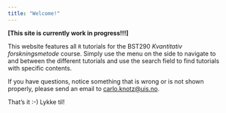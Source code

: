```yaml
---
title: "Welcome!"
---
```


**[This site is currently work in progress!!!]**

This website features all `R` tutorials for the BST290 *Kvantitativ forskningsmetode* course. Simply use the menu on the side to navigate to and between the different tutorials and use the search field to find tutorials with specific contents.

If you have questions, notice something that is wrong or is not shown properly, please send an email to [carlo.knotz@uis.no](mailto:carlo.knotz@uis.no).

That's it :-) Lykke til!